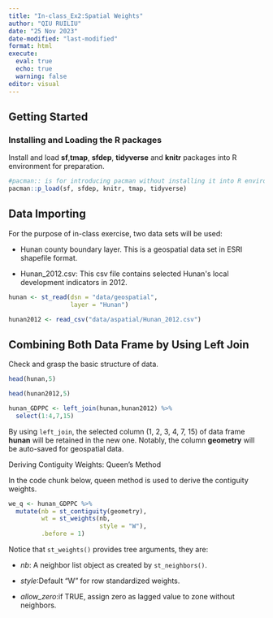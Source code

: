 ```yaml
---
title: "In-class_Ex2:Spatial Weights"
author: "QIU RUILIU"
date: "25 Nov 2023"
date-modified: "last-modified"
format: html
execute: 
  eval: true
  echo: true
  warning: false
editor: visual
---
```


## Getting Started

### Installing and Loading the R packages

Install and load **sf**,**tmap**, **sfdep**, **tidyverse** and **knitr** packages into R environment for preparation.

```r
#pacman:: is for introducing pacman without installing it into R environment
pacman::p_load(sf, sfdep, knitr, tmap, tidyverse)
```

## Data Importing

For the purpose of in-class exercise, two data sets will be used:

-   Hunan county boundary layer. This is a geospatial data set in ESRI shapefile format.

-   Hunan_2012.csv: This csv file contains selected Hunan\'s local development indicators in 2012.

```r
hunan <- st_read(dsn = "data/geospatial", 
                 layer = "Hunan")
```

```r
hunan2012 <- read_csv("data/aspatial/Hunan_2012.csv")
```

## Combining Both Data Frame by Using Left Join

Check and grasp the basic structure of data.

```r
head(hunan,5)
```

```r
head(hunan2012,5)
```

```r
hunan_GDPPC <- left_join(hunan,hunan2012) %>%
  select(1:4,7,15)
```

By using `left_join`, the selected column (1, 2, 3, 4, 7, 15) of data frame **hunan** will be retained in the new one. Notably, the column **geometry** will be auto-saved for geospatial data.

Deriving Contiguity Weights: Queen's Method

In the code chunk below, queen method is used to derive the contiguity weights.

```r
we_q <- hunan_GDPPC %>%
  mutate(nb = st_contiguity(geometry),
         wt = st_weights(nb,
                         style = "W"),
         .before = 1)
```

Notice that `st_weights()` provides tree arguments, they are:

-   *nb*: A neighbor list object as created by `st_neighbors()`.

-   *style*:Default "W" for row standardized weights.

-   *allow_zero*:if TRUE, assign zero as lagged value to zone without neighbors.

